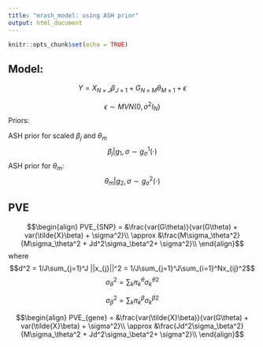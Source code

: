 ```yaml
---
title: "mrash_model: using ASH prior"
output: html_document
---
```


```r
knitr::opts_chunk$set(echo = TRUE)
```

## Model: 

$$Y =  X_{N \times J}\beta_{J\times1} + G_{N\times M}\theta_{M\times1} + \epsilon$$

$$ \epsilon \sim MVN(0,\sigma^2I_N) $$
Priors:

ASH prior for scaled $\beta_j$ and $\theta_m$
$$\beta_j | g_1, \sigma \sim g^1_\sigma(\cdot)$$
ASH prior for $\theta_m$:
$$\theta_m | g_2, \sigma \sim g^2_\sigma(\cdot)$$

## PVE

$$\begin{align}
PVE_{SNP} = &\frac{var(G\theta)}{var(G\theta) + var(\tilde{X}\beta) + \sigma^2}\\ 
\approx &\frac{M\sigma_\theta^2}{M\sigma_\theta^2 + Jd^2\sigma_\beta^2+ \sigma^2}\\   
\end{align}$$
where $$d^2 = 1/J\sum_{j=1}^J ||x_{j}||^2 = 1/J\sum_{j=1}^J\sum_{i=1}^Nx_{ij}^2$$
$$\sigma_\theta^2 = \sum_k{\pi_k^\theta \sigma_k^{\theta2}}$$

$$\sigma_\beta^2 = \sum_k{\pi_k^\beta \sigma_k^{\beta2}}$$

$$\begin{align}
PVE_{gene} = &\frac{var(\tilde{X}\beta)}{var(G\theta) + var(\tilde{X}\beta) + \sigma^2}\\ 
\approx &\frac{Jd^2\sigma_\beta^2}{M\sigma_\theta^2 + Jd^2\sigma_\beta^2+ \sigma^2}\\   
\end{align}$$
